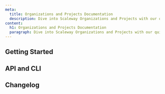 ```yaml
---
meta:
  title: Organizations and Projects Documentation
  description: Dive into Scaleway Organizations and Projects with our quickstart guides, how-tos, tutorials and more.
content:
  h1: Organizations and Projects Documentation
  paragraph: Dive into Scaleway Organizations and Projects with our quickstart guides, how-tos, tutorials and more.
---
```


<ProductHeader
   productName="Organizations and Projects"
   description="Organizations and Projects help you organize your resources and "
   url="/identity-and-access-management/iam/quickstart/"
   label="IAM Quickstart"
/>

## Getting Started

<Grid>
    <SummaryCard
        title="Quickstart"
        icon="rocket"
        description="Learn how to create applications, invite users to your Organization, and more, in a few steps."
        label="View Quickstart"
        url="/identity-and-access-management/iam/quickstart/"
    />
    <SummaryCard
        title="Concepts"
        icon="info"
        description="Core concepts that give you a better understanding of IAM."
        label="View Concepts"
        url="/identity-and-access-management/iam/concepts/"
    />
    <SummaryCard
        title="How-Tos"
        icon="help-circle-outline"
        description="Learn how to use IAM via the Scaleway console."
        label="View How-Tos"
        url="/identity-and-access-management/iam/how-to/"
    />
    <SummaryCard
        title="Additional Content"
        icon="book-open-outline"
        description="Check out in-depth information about IAM."
        label="View Additional Content"
        url="/identity-and-access-management/iam/reference-content/"
    />
</Grid>


## API and CLI

<Grid>
    <DefaultCard
        title="Managing projects using Scaleway APIs"
        url="/identity-and-access-management/iam/api-cli/managing-projects/"
        label="Read more"
    />
    <DefaultCard
        title="Using IAM API keys with Object Storage"
        url="/identity-and-access-management/iam/api-cli/using-api-key-object-storage/"
        label="Read more"
    />
</Grid>

<ClickableBanner
    productLogo="cli"
    title="IAM API"
    description="Manage access to your resources and Organization with IAM using the Scaleway API."
    url="https://www.scaleway.com/en/developers/api/iam/"
    label="Go to IAM API"
/>

## Changelog

<ChangelogList
    productName="iam"
    numberOfChanges={3}
/>